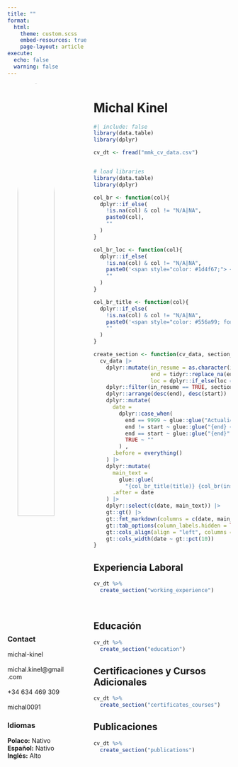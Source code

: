 ```yaml
---
title: ""
format: 
  html:
    theme: custom.scss
    embed-resources: true
    page-layout: article
execute:
  echo: false
  warning: false
---
```



::: columns
::: {.column width="28%"}
<center><a href='https://www.linkedin.com/in/michal-kinel/' target='_blank'> ![](https://avatars.githubusercontent.com/u/36136546?v=4){width="80%" style="border-radius: 50%;"}</center>

</a>


### Contact

<span><a href='https://www.linkedin.com/in/michal-kinel/' target='_blank'><i class="fa-brands fa-linkedin fa-xl" style="color: #1d4f67;"></i></a> michal-kinel </span> <br><br>
<span><a href='mailto:michal.kinel@gmail.com' target='_blank'><i class="fa-solid fa-envelope fa-xl" style="color: #1d4f67;"></i></a> michal.kinel@gmail.com </span> <br><br>
<span><a href='https://wa.me/34634469309' target='_blank'><i class="fa-solid fa-mobile fa-xl" style="color: #1d4f67;"></i></a> +34 634 469 309 </span> <br><br>
<span><a href='https://github.com/michal0091' target='_blank'><i class="fab fa-github fa-xl" style="color: #1d4f67;"></i></a> michal0091 </span>

### Idiomas

**Polaco:** Nativo <br> **Español:** Nativo <br> **Inglés:** Alto <br> **Alemán:** Básico

### Habilidades técnicas

#### Data Science

<i class="fa-brands fa-r-project" style="color: #1d4f67;"></i> `R`<br> 
<i class="fa-solid fa-database" style="color: #1d4f67;"></i> `SQL` <br>
<i class="fa-brands fa-python" style="color: #1d4f67;"></i> `Python` <br>

#### Sistemas operativos

<i class="fa-brands fa-ubuntu" style="color: #1d4f67;"></i> `Ubuntu` <br>
<i class="fa-brands fa-windows" style="color: #1d4f67;"></i> `Windows` <br>

#### Herramientas

<i class="fas fa-code-branch" style="color: #1d4f67;"></i> `Git` <br>
<i class="fab fa-github" style="color: #1d4f67;"></i> `GitHub` <br>
<i class="fa-brands fa-docker" style="color: #1d4f67;"></i> `Docker` <br>
<i class="fa-solid fa-font" style="color: #1d4f67;"></i> `LaTeX` <br>
<i class="fa-brands fa-microsoft" style="color: #1d4f67;"></i> `Azure` <br>

#### Frameworks

<i class="fab fa-markdown" style="color: #1d4f67;"></i> `RMarkdown / Quarto`<br>
<i class="fa-brands fa-r-project" style="color: #1d4f67;"></i> `Shiny` <br>
<i class="fab fa-markdown" style="color: #1d4f67;"></i> `Markdown` <br>

:::

::: {.column width="5%"}
:::

::: {.column width="67%"}


# Michal Kinel

```r
#| include: false
library(data.table)
library(dplyr)

cv_dt <- fread("mmk_cv_data.csv")


# load libraries
library(data.table)
library(dplyr)

col_br <- function(col){
  dplyr::if_else(
    !is.na(col) & col != "N/A|NA", 
    paste0(col),
    ""
  )
}

col_br_loc <- function(col){
  dplyr::if_else(
    !is.na(col) & col != "N/A|NA", 
    paste0('<span style="color: #1d4f67;"> <br><b><i>', col, " </i></b></span>"),
    ""
  )
}

col_br_title <- function(col){
  dplyr::if_else(
    !is.na(col) & col != "N/A|NA", 
    paste0('<span style="color: #556a99; font-size: larger"><b>', col, " </b></span><br>"),
    ""
  )
}

create_section <- function(cv_data, section_name){
  cv_data |>
    dplyr::mutate(in_resume = as.character(in_resume),
                  end = tidyr::replace_na(end, 9999),
                  loc = dplyr::if_else(loc == "Online", NA_character_, loc)) |>
    dplyr::filter(in_resume == TRUE, section == section_name) |>
    dplyr::arrange(desc(end), desc(start)) |>
    dplyr::mutate(
      date =
        dplyr::case_when(
          end == 9999 ~ glue::glue("Actualidad <br> | <br> {start}"),
          end != start ~ glue::glue("{end} <br> | <br> {start}"),
          end == start ~ glue::glue("{end}"),
          TRUE ~ ""
        ) ,
      .before = everything()
    ) |>
    dplyr::mutate(
      main_text =
        glue::glue(
          "{col_br_title(title)} {col_br(institution)} {col_br(description_1)} {col_br_loc(loc)}"),
      .after = date
    ) |>
    dplyr::select(c(date, main_text)) |>
    gt::gt() |>
    gt::fmt_markdown(columns = c(date, main_text)) |> 
    gt::tab_options(column_labels.hidden = TRUE, table.width = gt::pct(100)) |> 
    gt::cols_align(align = "left", columns = main_text) |> 
    gt::cols_width(date ~ gt::pct(10))
}

```



## <i class="fa-solid fa-suitcase"></i> Experiencia Laboral

```r
cv_dt %>% 
  create_section("working_experience")

```

<br> 

## <i class="fa-solid fa-graduation-cap"></i> Educación

```r
cv_dt %>% 
  create_section("education")
```



## <i class="fa-solid fa-certificate"></i> Certificaciones y Cursos Adicionales

```r
cv_dt %>% 
  create_section("certificates_courses")
```


## <i class="fa-solid fa-book"></i> Publicaciones

```r
cv_dt %>% 
  create_section("publications")
```


:::
:::



```{=html}
<script src="https://kit.fontawesome.com/1bb720cc6f.js" crossorigin="anonymous"></script>
```